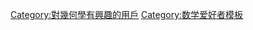 {{Userbox
  |border-c = #000000
  |border-s = 1
  |id-c     = #FFFFFF
  |id-s     = 12
  |id-fc    = #000000
  |info-c   = #EDFFCA
  |info-s   = 9
  |info-fc  = #000000
  |id       = [[File:Geometry.png|45px]]
  |info     = 這個用戶對'''[[幾何學]]'''有興趣。
}}
[[Category:對幾何學有興趣的用戶]]
<noinclude>
[[Category:数学爱好者模板]]

</noinclude>